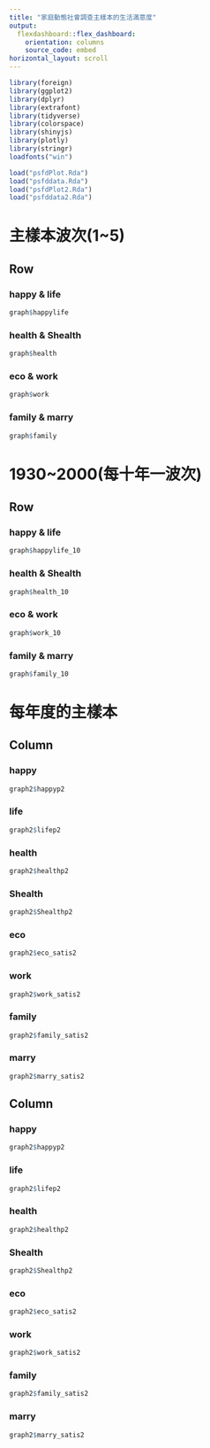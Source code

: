 ```yaml
---
title: "家庭動態社會調查主樣本的生活滿意度"
output: 
  flexdashboard::flex_dashboard:
    orientation: columns
    source_code: embed
horizontal_layout: scroll
---
```


```r
library(foreign)
library(ggplot2)
library(dplyr)
library(extrafont)
library(tidyverse)
library(colorspace) 
library(shinyjs)
library(plotly)
library(stringr)
loadfonts("win")
```

```r
load("psfdPlot.Rda")
load("psfddata.Rda")
load("psfdPlot2.Rda")
load("psfddata2.Rda")
```

主樣本波次(1~5)
=====================================

Row {.tabset .tabset-fade}
-------------------------------------

### happy & life
    
```r
graph$happylife
```

### health & Shealth

```r
graph$health
```

### eco & work

```r
graph$work
```

### family & marry

```r
graph$family
```

1930~2000(每十年一波次)
=====================================  

Row {.tabset .tabset-fade}
-------------------------------------

### happy & life
    
```r
graph$happylife_10
```

### health & Shealth

```r
graph$health_10
```

### eco & work

```r
graph$work_10
```

### family & marry

```r
graph$family_10
```
   
每年度的主樣本
=====================================     

Column {.tabset .tabset-fade}
-------------------------------------

### happy
    
```r
graph2$happyp2
```

### life

```r
graph2$lifep2
```

### health

```r
graph2$healthp2
```

### Shealth

```r
graph2$Shealthp2
```

### eco

```r
graph2$eco_satis2
```

### work

```r
graph2$work_satis2
```

### family

```r
graph2$family_satis2
```

### marry

```r
graph2$marry_satis2
```

Column {.tabset .tabset-fade}
-------------------------------------

### happy
    
```r
graph2$happyp2
```

### life

```r
graph2$lifep2
```

### health

```r
graph2$healthp2
```

### Shealth

```r
graph2$Shealthp2
```

### eco

```r
graph2$eco_satis2
```

### work

```r
graph2$work_satis2
```

### family

```r
graph2$family_satis2
```

### marry

```r
graph2$marry_satis2
```